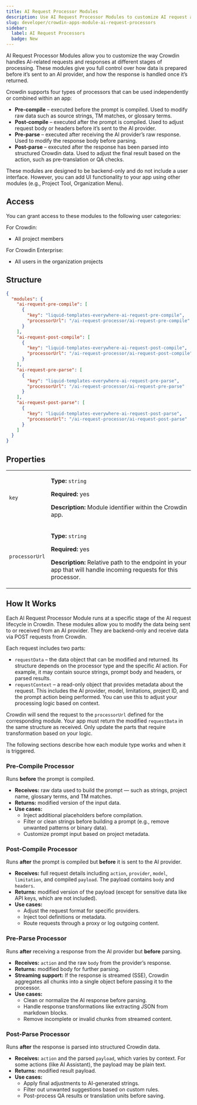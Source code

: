 ```yaml
---
title: AI Request Processor Modules
description: Use AI Request Processor Modules to customize AI request and response flows at different stages of processing
slug: developer/crowdin-apps-module-ai-request-processors
sidebar:
  label: AI Request Processors
  badge: New
---
```


AI Request Processor Modules allow you to customize the way Crowdin handles AI-related requests and responses at different stages of processing. These modules give you full control over how data is prepared before it’s sent to an AI provider, and how the response is handled once it’s returned.

Crowdin supports four types of processors that can be used independently or combined within an app:
* **Pre-compile** – executed before the prompt is compiled. Used to modify raw data such as source strings, TM matches, or glossary terms.
* **Post-compile** – executed after the prompt is compiled. Used to adjust request body or headers before it’s sent to the AI provider.
* **Pre-parse** – executed after receiving the AI provider’s raw response. Used to modify the response body before parsing.
* **Post-parse** – executed after the response has been parsed into structured Crowdin data. Used to adjust the final result based on the action, such as pre-translation or QA checks.

These modules are designed to be backend-only and do not include a user interface. However, you can add UI functionality to your app using other modules (e.g., Project Tool, Organization Menu).

## Access

You can grant access to these modules to the following user categories:

For Crowdin:

* All project members

For Crowdin Enterprise:

* All users in the organization projects

## Structure

```json title="manifest.json"
{
  "modules": {
    "ai-request-pre-compile": [
      {
        "key": "liquid-templates-everywhere-ai-request-pre-compile",
        "processorUrl": "/ai-request-processor/ai-request-pre-compile"
      }
    ],
    "ai-request-post-compile": [
      {
        "key": "liquid-templates-everywhere-ai-request-post-compile",
        "processorUrl": "/ai-request-processor/ai-request-post-compile"
      }
    ],
    "ai-request-pre-parse": [
      {
        "key": "liquid-templates-everywhere-ai-request-pre-parse",
        "processorUrl": "/ai-request-processor/ai-request-pre-parse"
      }
    ],
    "ai-request-post-parse": [
      {
        "key": "liquid-templates-everywhere-ai-request-post-parse",
        "processorUrl": "/ai-request-processor/ai-request-post-parse"
      }
    ]
  }
}

```

## Properties

<table>
  <tbody>
    <tr>
      <td><code>key</code></td>
      <td>
        <p><strong>Type:</strong> <code>string</code></p>
        <p><strong>Required:</strong> yes</p>
        <p><strong>Description:</strong> Module identifier within the Crowdin app.</p>
      </td>
    </tr>
    <tr>
      <td><code class="whitespace-nowrap">processorUrl</code></td>
      <td>
        <p><strong>Type:</strong> <code>string</code></p>
        <p><strong>Required:</strong> yes</p>
        <p><strong>Description:</strong> Relative path to the endpoint in your app that will handle incoming requests for this processor.</p>
      </td>
    </tr>
  </tbody>
</table>

## How It Works

Each AI Request Processor Module runs at a specific stage of the AI request lifecycle in Crowdin. These modules allow you to modify the data being sent to or received from an AI provider. They are backend-only and receive data via POST requests from Crowdin.

Each request includes two parts:

* `requestData` – the data object that can be modified and returned. Its structure depends on the processor type and the specific AI action. For example, it may contain source strings, prompt body and headers, or parsed results.
* `requestContext` – a read-only object that provides metadata about the request. This includes the AI provider, model, limitations, project ID, and the prompt action being performed. You can use this to adjust your processing logic based on context.

Crowdin will send the request to the `processorUrl` defined for the corresponding module. Your app must return the modified `requestData` in the same structure as received. Only update the parts that require transformation based on your logic.

The following sections describe how each module type works and when it is triggered.

### Pre-Compile Processor

Runs **before** the prompt is compiled.

* **Receives:** raw data used to build the prompt — such as strings, project name, glossary terms, and TM matches.
* **Returns:** modified version of the input data.
* **Use cases:**
  - Inject additional placeholders before compilation.
  - Filter or clean strings before building a prompt (e.g., remove unwanted patterns or binary data).
  - Customize prompt input based on project metadata.

### Post-Compile Processor

Runs **after** the prompt is compiled but **before** it is sent to the AI provider.

* **Receives:** full request details including `action`, `provider`, `model`, `limitation`, and compiled `payload`. The payload contains `body` and `headers`.
* **Returns:** modified version of the payload (except for sensitive data like API keys, which are not included).
* **Use cases:**
  - Adjust the request format for specific providers.
  - Inject tool definitions or metadata.
  - Route requests through a proxy or log outgoing content.

### Pre-Parse Processor

Runs **after** receiving a response from the AI provider but **before** parsing.

* **Receives:** `action` and the raw `body` from the provider’s response.
* **Returns:** modified body for further parsing.
* **Streaming support:** If the response is streamed (SSE), Crowdin aggregates all chunks into a single object before passing it to the processor.
* **Use cases:**
  - Clean or normalize the AI response before parsing.
  - Handle response transformations like extracting JSON from markdown blocks.
  - Remove incomplete or invalid chunks from streamed content.

### Post-Parse Processor

Runs **after** the response is parsed into structured Crowdin data.

* **Receives:** `action` and the parsed `payload`, which varies by context. For some actions (like AI Assistant), the payload may be plain text.
* **Returns:** modified result payload.
* **Use cases:**
  - Apply final adjustments to AI-generated strings.
  - Filter out unwanted suggestions based on custom rules.
  - Post-process QA results or translation units before saving.
